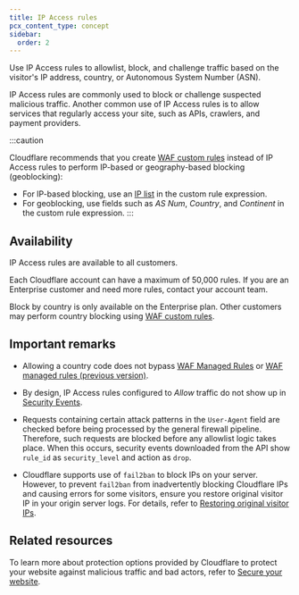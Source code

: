 ```yaml
---
title: IP Access rules
pcx_content_type: concept
sidebar:
  order: 2
---
```



Use IP Access rules to <GlossaryTooltip term="allowlist">allowlist</GlossaryTooltip>, block, and challenge traffic based on the visitor's IP address, country, or Autonomous System Number (ASN).

IP Access rules are commonly used to block or challenge suspected malicious traffic. Another common use of IP Access rules is to allow services that regularly access your site, such as APIs, crawlers, and payment providers.

:::caution

Cloudflare recommends that you create [WAF custom rules](/waf/custom-rules/) instead of IP Access rules to perform IP-based or geography-based blocking (geoblocking):

- For IP-based blocking, use an [IP list](/waf/tools/lists/custom-lists/#lists-with-ip-addresses-ip-lists) in the custom rule expression.
- For geoblocking, use fields such as _AS Num_, _Country_, and _Continent_ in the custom rule expression.
  :::

## Availability

IP Access rules are available to all customers.

Each Cloudflare account can have a maximum of 50,000 rules. If you are an Enterprise customer and need more rules, contact your account team.

Block by country is only available on the Enterprise plan. Other customers may perform country blocking using [WAF custom rules](/waf/custom-rules/).

## Important remarks

- Allowing a country code does not bypass [WAF Managed Rules](/waf/managed-rules/) or [WAF managed rules (previous version)](/waf/reference/legacy/old-waf-managed-rules/).

- By design, IP Access rules configured to _Allow_ traffic do not show up in [Security Events](/waf/analytics/security-events/).

- Requests containing certain attack patterns in the `User-Agent` field are checked before being processed by the general firewall pipeline. Therefore, such requests are blocked before any allowlist logic takes place. When this occurs, security events downloaded from the API show `rule_id` as `security_level` and action as `drop`.

- Cloudflare supports use of `fail2ban` to block IPs on your server. However, to prevent `fail2ban` from inadvertently blocking Cloudflare IPs and causing errors for some visitors, ensure you restore original visitor IP in your origin server logs. For details, refer to [Restoring original visitor IPs](/support/troubleshooting/restoring-visitor-ips/restoring-original-visitor-ips/).

## Related resources

To learn more about protection options provided by Cloudflare to protect your website against malicious traffic and bad actors, refer to [Secure your website](/learning-paths/application-security/).
